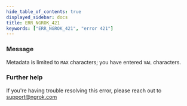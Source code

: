 ```yaml
---
hide_table_of_contents: true
displayed_sidebar: docs
title: ERR_NGROK_421
keywords: ["ERR_NGROK_421", "error 421"]
---
```


### Message

Metadata is limited to `MAX` characters; you have entered `VAL` characters.

### Further help

If you're having trouble resolving this error, please reach out to [support@ngrok.com](mailto:support@ngrok.com?subject=Help%20with%20ERR_NGROK_421)
